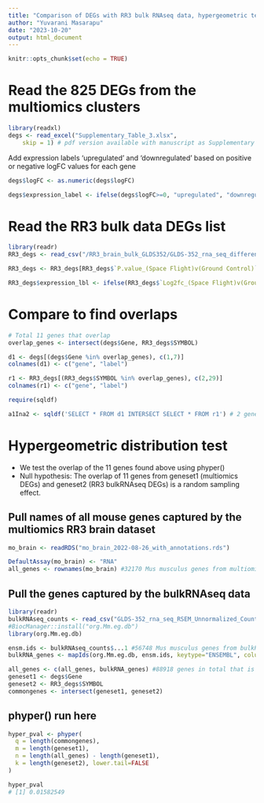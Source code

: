 ```yaml
---
title: "Comparison of DEGs with RR3 bulk RNAseq data, hypergeometric test for gene overlap"
author: "Yuvarani Masarapu"
date: "2023-10-20"
output: html_document
---
```


```r
knitr::opts_chunk$set(echo = TRUE)
```

# Read the 825 DEGs from the multiomics clusters
```r
library(readxl)
degs <- read_excel("Supplementary_Table_3.xlsx", 
    skip = 1) # pdf version available with manuscript as Supplementary Table 3
```

Add expression labels 'upregulated' and 'downregulated' based on positive or negative logFC values for each gene
```r
degs$logFC <- as.numeric(degs$logFC)

degs$expression_label <- ifelse(degs$logFC>=0, "upregulated", "downregulated")
```

# Read the RR3 bulk data DEGs list
```r
library(readr)
RR3_degs <- read_csv("/RR3_brain_bulk_GLDS352/GLDS-352_rna_seq_differential_expression.csv")

RR3_degs <- RR3_degs[RR3_degs$`P.value_(Space Flight)v(Ground Control)`<0.05, ] #629 genes with P-value less than 0.05

RR3_degs$expression_lbl <- ifelse(RR3_degs$`Log2fc_(Space Flight)v(Ground Control)`>=0, "upregulated", "downregulated")
```

# Compare to find overlaps
```r
# Total 11 genes that overlap
overlap_genes <- intersect(degs$Gene, RR3_degs$SYMBOL)

d1 <- degs[(degs$Gene %in% overlap_genes), c(1,7)]
colnames(d1) <- c("gene", "label")

r1 <- RR3_degs[(RR3_degs$SYMBOL %in% overlap_genes), c(2,29)]
colnames(r1) <- c("gene", "label")

require(sqldf)

a1Ina2 <- sqldf('SELECT * FROM d1 INTERSECT SELECT * FROM r1') # 2 genes that have the same directional change in expression as compared to the RR3 ST and multiomics datasets in this study.
```

# Hypergeometric distribution test 

* We test the overlap of the 11 genes found above using phyper()
* Null hypothesis: The overlap of 11 genes from geneset1 (multiomics DEGs) and geneset2 (RR3 bulkRNAseq DEGs) is a random sampling effect.

## Pull names of all mouse genes captured by the multiomics RR3 brain dataset
```r
mo_brain <- readRDS("mo_brain_2022-08-26_with_annotations.rds")

DefaultAssay(mo_brain) <- "RNA"
all_genes <- rownames(mo_brain) #32170 Mus musculus genes from multiomics dataset
```

## Pull the genes captured by the bulkRNAseq data
```r
library(readr)
bulkRNAseq_counts <- read_csv("GLDS-352_rna_seq_RSEM_Unnormalized_Counts.csv")
#BiocManager::install("org.Mm.eg.db")
library(org.Mm.eg.db)

ensm.ids <- bulkRNAseq_counts$...1 #56748 Mus musculus genes from bulkRNAseq dataset
bulkRNA_genes <- mapIds(org.Mm.eg.db, ensm.ids, keytype="ENSEMBL", column="SYMBOL", multiVals = "first") #convert ensemble ids into gene symbols
```

```r
all_genes <- c(all_genes, bulkRNA_genes) #88918 genes in total that is tested 
geneset1 <- degs$Gene
geneset2 <- RR3_degs$SYMBOL
commongenes <- intersect(geneset1, geneset2)
```

## phyper() run here
```r
hyper_pval <- phyper(
  q = length(commongenes), 
  m = length(geneset1),
  n = length(all_genes) - length(geneset1),
  k = length(geneset2), lower.tail=FALSE
)

hyper_pval
# [1] 0.01582549
```
